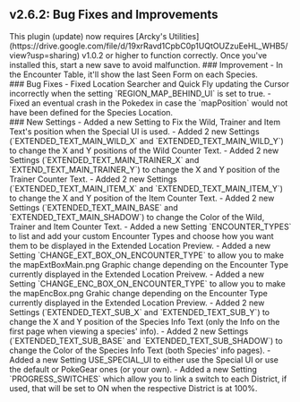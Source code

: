 ## v2.6.2: Bug Fixes and Improvements
<Callout type="attention" blend="light">
  This plugin (update) now requires [Arcky's Utilities](https://drive.google.com/file/d/19xrRavd1CpbC0p1UQtOUZzuEeHL_WHB5/view?usp=sharing) v1.0.2 or higher to function correctly. Once you've installed this, start a new save to avoid malfunction.
</Callout>
### Improvement 
- In the Encounter Table, it'll show the last Seen Form on each Species.
<br/>
### Bug Fixes 
- Fixed Location Searcher and Quick Fly updating the Cursor incorrectly when the setting `REGION_MAP_BEHIND_UI` is set to true.
- Fixed an eventual crash in the Pokedex in case the `mapPosition` would not have been defined for the Species Location.
<br/>
### New Settings
- Added a new Setting to Fix the Wild, Trainer and Item Text's position when the Special UI is used.
- Added 2 new Settings (`EXTENDED_TEXT_MAIN_WILD_X` and `EXTENDED_TEXT_MAIN_WILD_Y`) to change the X and Y positions of the Wild Counter Text.
- Added 2 new Settings (`EXTENDED_TEXT_MAIN_TRAINER_X`  and  `EXTEND_TEXT_MAIN_TRAINER_Y`) to change the X and Y position of the Trainer Counter Text.
- Added 2 new Settings (`EXTENDED_TEXT_MAIN_ITEM_X` and `EXTENDED_TEXT_MAIN_ITEM_Y`) to change the X and Y position of the Item Counter Text.
- Added 2 new Settings (`EXTENDED_TEXT_MAIN_BASE` and `EXTENDED_TEXT_MAIN_SHADOW`) to change the Color of the Wild, Trainer and Item Counter Text.
- Added a new Setting `ENCOUNTER_TYPES` to list and add your custom Encounter Types and choose how you want them to be displayed in the Extended Location Preview.
- Added a new Setting `CHANGE_EXT_BOX_ON_ENCOUNTER_TYPE` to allow you to make the mapExtBoxMain.png Graphic change depending on the Encounter Type currently displayed in the Extended Location Preivew.
- Added a new Setting `CHANGE_ENC_BOX_ON_ENCOUNTER_TYPE` to allow you to make the mapEncBox.png Grahic change depending on the Encounter Type currently displayed in the Extended Location Preview.
- Added 2 new Settings (`EXTENDED_TEXT_SUB_X` and `EXTENDED_TEXT_SUB_Y`) to change the X and Y position of the Species Info Text (only the Info on the first page when viewing a species' info).
- Added 2 new Settings (`EXTENDED_TEXT_SUB_BASE` and `EXTENDED_TEXT_SUB_SHADOW`) to change the Color of the Species Info Text (both Species' info pages).
- Added a new Setting USE_SPECIAL_UI to either use the Special UI or use the default or PokeGear ones (or your own).
- Added a new Setting `PROGRESS_SWITCHES` which allow you to link a switch to each District, if used, that will be set to ON when the respective District is at 100%.